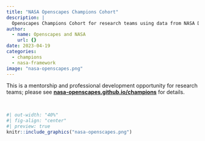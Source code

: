 ```yaml
---
title: "NASA Openscapes Champions Cohort"
description: |
  Openscapes Champions Cohort for research teams using data from NASA Distributed Active Archive Centers (DAACs) and interested in open science and migrating their analytical workflows to the cloud.
author:
  - name: Openscapes and NASA
    url: {}
date: 2023-04-19
categories:
  - champions
  - nasa-framework
image: "nasa-openscapes.png"   
---
```


This is a mentorship and professional development opportunity for research teams; please see [**nasa-openscapes.github.io/champions**](https://nasa-openscapes.github.io/champions) for details.

<br>

```r
#| out-width: "40%"
#| fig-align: "center"
#| preview: true
knitr::include_graphics("nasa-openscapes.png")  
```
